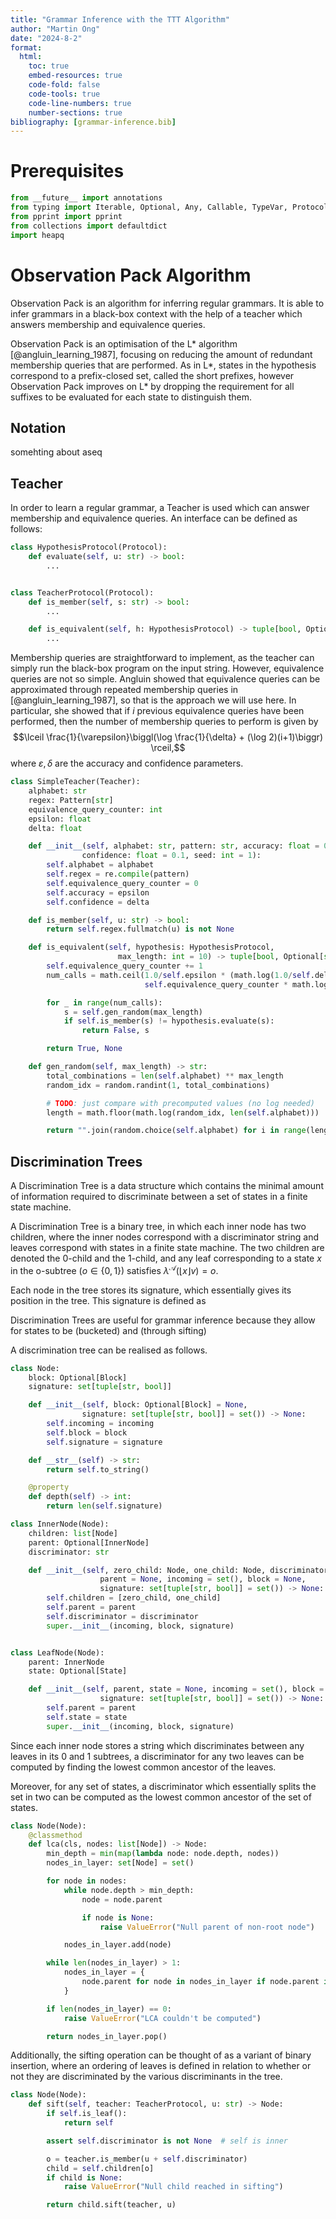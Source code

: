 ```yaml
---
title: "Grammar Inference with the TTT Algorithm"
author: "Martin Ong"
date: "2024-8-2"
format: 
  html:
    toc: true
    embed-resources: true
    code-fold: false
    code-tools: true
    code-line-numbers: true
    number-sections: true
bibliography: [grammar-inference.bib]
---
```

# Prerequisites

```python
from __future__ import annotations
from typing import Iterable, Optional, Any, Callable, TypeVar, Protocol, cast
from pprint import pprint
from collections import defaultdict
import heapq
```

# Observation Pack Algorithm
Observation Pack is an algorithm for inferring regular grammars.
It is able to infer grammars in a black-box context with the help of a
teacher which answers membership and equivalence queries.

Observation Pack is an optimisation of the L\* algorithm [@angluin_learning_1987],
focusing on reducing the amount of redundant membership queries that are performed.
As in L\*, states in the hypothesis correspond to a prefix-closed set,
called the short prefixes, however Observation Pack improves on L\*
by dropping the requirement for all suffixes to be evaluated for each state
to distinguish them. <!-- TODO: REWORD -->

## Notation
somehting about aseq

## Teacher
In order to learn a regular grammar, a Teacher is used which can answer membership
and equivalence queries. An interface can be defined as follows:

```python
class HypothesisProtocol(Protocol):
    def evaluate(self, u: str) -> bool:
        ...


class TeacherProtocol(Protocol):
    def is_member(self, s: str) -> bool:
        ...

    def is_equivalent(self, h: HypothesisProtocol) -> tuple[bool, Optional[str]]:
        ...
```

Membership queries are straightforward to implement, as the teacher can simply
run the black-box program on the input string. However, equivalence queries are
not so simple. Angluin showed that equivalence queries can be approximated through
repeated membership queries in [@angluin_learning_1987], so that is the approach
we will use here. In particular, she showed that if $i$ previous equivalence queries
have been performed, then the number of membership queries to perform is given by
$$\lceil \frac{1}{\varepsilon}\biggl(\log \frac{1}{\delta} + (\log 2)(i+1)\biggr) \rceil,$$
where $\varepsilon, \delta$ are the accuracy and confidence parameters.

```python
class SimpleTeacher(Teacher):
    alphabet: str
    regex: Pattern[str]
    equivalence_query_counter: int
    epsilon: float
    delta: float

    def __init__(self, alphabet: str, pattern: str, accuracy: float = 0.1,
                confidence: float = 0.1, seed: int = 1):
        self.alphabet = alphabet
        self.regex = re.compile(pattern)
        self.equivalence_query_counter = 0
        self.accuracy = epsilon
        self.confidence = delta

    def is_member(self, u: str) -> bool:
        return self.regex.fullmatch(u) is not None

    def is_equivalent(self, hypothesis: HypothesisProtocol,
                        max_length: int = 10) -> tuple[bool, Optional[str]]:
        self.equivalence_query_counter += 1
        num_calls = math.ceil(1.0/self.epsilon * (math.log(1.0/self.delta) +
                              self.equivalence_query_counter * math.log(2)))

        for _ in range(num_calls):
            s = self.gen_random(max_length)
            if self.is_member(s) != hypothesis.evaluate(s):
                return False, s

        return True, None

    def gen_random(self, max_length) -> str:
        total_combinations = len(self.alphabet) ** max_length
        random_idx = random.randint(1, total_combinations)

        # TODO: just compare with precomputed values (no log needed)
        length = math.floor(math.log(random_idx, len(self.alphabet)))

        return "".join(random.choice(self.alphabet) for i in range(length))
```

## Discrimination Trees
A Discrimination Tree is a data structure which contains the minimal amount of
information required to discriminate between a set of states in a finite state machine.

A Discrimination Tree is a binary tree, in which each inner node has two children,
where the inner nodes correspond with a discriminator string and leaves correspond
with states in a finite state machine. The two children are denoted the 0-child
and the 1-child, and any leaf corresponding to a state $x$ in the o-subtree
($o \in \{0, 1\}$) satisfies $\lambda^{\mathcal{A}}(\lfloor x \rfloor v) = o$.

Each node in the tree stores its signature, which essentially gives its
position in the tree. This signature is defined as  <!-- TODO: finish sentence -->

Discrimination Trees are useful for grammar inference because they allow for states
to be (bucketed) and (through sifting) <!-- TODO: fix this -->

A discrimination tree can be realised as follows.

```python
class Node:
    block: Optional[Block]
    signature: set[tuple[str, bool]]

    def __init__(self, block: Optional[Block] = None,
                signature: set[tuple[str, bool]] = set()) -> None:
        self.incoming = incoming
        self.block = block
        self.signature = signature

    def __str__(self) -> str:
        return self.to_string()

    @property
    def depth(self) -> int:
        return len(self.signature)

class InnerNode(Node):
    children: list[Node]
    parent: Optional[InnerNode]
    discriminator: str

    def __init__(self, zero_child: Node, one_child: Node, discriminator: str,
                    parent = None, incoming = set(), block = None,
                    signature: set[tuple[str, bool]] = set()) -> None:
        self.children = [zero_child, one_child]
        self.parent = parent
        self.discriminator = discriminator
        super.__init__(incoming, block, signature)


class LeafNode(Node):
    parent: InnerNode
    state: Optional[State]

    def __init__(self, parent, state = None, incoming = set(), block = None,
                    signature: set[tuple[str, bool]] = set()) -> None:
        self.parent = parent
        self.state = state
        super.__init__(incoming, block, signature)
```

Since each inner node stores a string which discriminates between any leaves in
its 0 and 1 subtrees, a discriminator for any two leaves can be computed by
finding the lowest common ancestor of the leaves.

Moreover, for any set of states, a discriminator which essentially splits
the set in two <!-- TODO: reword --> can be computed as the lowest common
ancestor of the set of states.

```python
class Node(Node):
    @classmethod
    def lca(cls, nodes: list[Node]) -> Node:
        min_depth = min(map(lambda node: node.depth, nodes))
        nodes_in_layer: set[Node] = set()

        for node in nodes:
            while node.depth > min_depth:
                node = node.parent

                if node is None:
                    raise ValueError("Null parent of non-root node")

            nodes_in_layer.add(node)

        while len(nodes_in_layer) > 1:
            nodes_in_layer = {
                node.parent for node in nodes_in_layer if node.parent is not None
            }

        if len(nodes_in_layer) == 0:
            raise ValueError("LCA couldn't be computed")

        return nodes_in_layer.pop()
```

Additionally, the sifting operation can be thought of as a variant of binary insertion,
where an ordering of leaves is defined in relation to whether or not they are
discriminated by the various discriminants in the tree.

```python
class Node(Node):
    def sift(self, teacher: TeacherProtocol, u: str) -> Node:
        if self.is_leaf():
            return self

        assert self.discriminator is not None  # self is inner

        o = teacher.is_member(u + self.discriminator)
        child = self.children[o]
        if child is None:
            raise ValueError("Null child reached in sifting")

        return child.sift(teacher, u)
```
